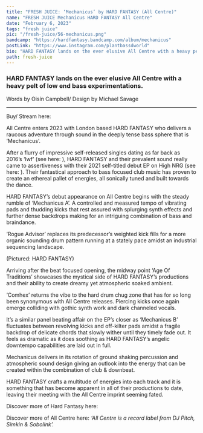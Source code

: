 ---
title: "FRESH JUICE: ‘Mechanicus’ by HARD FANTASY (All Centre)"
name: "FRESH JUICE Mechanicus HARD FANTASY All Centre"
date: "February 6, 2023"
tags: "fresh juice"
pic: "/fresh-juice/56-mechanicus.png"
bandcamp: "https://hardfantasy.bandcamp.com/album/mechanicus"
postLink: "https://www.instagram.com/plantbassdworld"
bio: "HARD FANTASY lands on the ever elusive All Centre with a heavy pelt of low end bass experimentations."
path: fresh-juice
---

### HARD FANTASY lands on the ever elusive All Centre with a heavy pelt of low end bass experimentations.

<p className="smallText">Words by Oisín Campbell/ Design by Michael Savage</p>

<hr />

<BandCamp src="album=2661921032" />

Buy/ Stream here: <HoverLink url="hardfantasy.bandcamp.com/album/mechanicus" external />

All Centre enters 2023 with London based HARD FANTASY who delivers a raucous adventure through sound in the deeply tense bass sphere that is ‘Mechanicus’.

After a flurry of impressive self-released singles dating as far back as 2016’s ‘Iwf’ (see here: <HoverLink url="hardfantasy.bandcamp.com/track/lwf-2016" external />), HARD FANTASY and their prevalent sound really came to assertiveness with their 2021 self-titled debut EP on High NRG (see here: <HoverLink url="hi-nrg.bandcamp.com/album/hard-fantasy-ep" name="Hard Fantasy EP" external /> ). Their fantastical approach to bass focused club music has proven to create an ethereal pallet of energies, all sonically tuned and built towards the dance.

HARD FANTASY’s debut appearance on All Centre begins with the steady rumble of ‘Mechanicus A’. A controlled and measured tempo of vibrating pads and thudding kicks that rest assured with splurging synth effects and further dense backdrops making for an intriguing combination of bass and braindance.

‘Rogue Advisor’ replaces its predecessor’s weighted kick fills for a more organic sounding drum pattern running at a stately pace amidst an industrial sequencing landscape.

<Picture src="/fresh-juice/56-hf-cover.jpg" alt="Hard Fantasy cover pic" size={1200} />
<p className="smallText">(Pictured: HARD FANTASY)</p>

Arriving after the beat focused opening, the midway point ‘Age Of Traditions’ showcases the mystical side of HARD FANTASY’s productions and their ability to create dreamy yet atmospheric soaked ambient.

‘Comhex’ returns the vibe to the hard drum chug zone that has for so long been synonymous with All Centre releases. Piercing kicks once again emerge colliding with gothic synth work and dark channeled vocals.

It’s a similar panel beating affair on the EP’s closer as ‘Mechanicus B’ fluctuates between revolving kicks and off-kilter pads amidst a fragile backdrop of delicate chords that slowly wither until they timely fade out. It feels as dramatic as it does soothing as HARD FANTASY’s angelic downtempo capabilities are laid out in full.

Mechanicus delivers in its rotation of ground shaking percussion and atmospheric sound design giving an outlook into the energy that can be created within the combination of club & downbeat.

HARD FANTASY crafts a multitude of energies into each track and it is something that has become apparent in all of their productions to date, leaving their meeting with the All Centre imprint seeming fated.

Discover more of Hard Fantasy here: <HoverLink url="hardfantasy.bandcamp.com/music" name="Music | HARD FANTASY" external />

Discover more of All Centre here: <HoverLink url="allcentre.bandcamp.com/" name="All Centre" external /> _‘All Centre is a record label from DJ Pitch, Simkin & Sobolink’._
